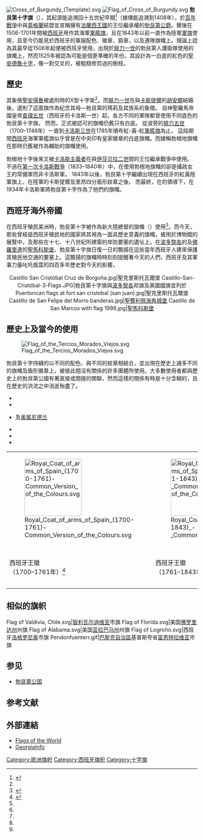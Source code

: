 [[File:Cross_of_Burgundy_(Template).svg|thumb]]
[[File:Flag_of_Cross_of_Burgundy.svg|thumb]]
{{noteTA
|1=zh-tw:勃根地; zh-cn:勃艮第; zh-hk:勃艮第;
}}
'''勃艮第十字旗'''（{{lang-es|Cruz de Borgoña}}），其起源能追溯回十五世紀早期<ref name=fr>{{cite book |author=Nicolas Vernot |title=La croix de Saint André, facteur d'unité entre les Pays-Bas et le comté de Bourgogne, de Maximilien aux Archiducs (1493-1633) |date=2009 |publisher=Presses universitaires de Franche-Comté |location=[[贝桑松|Besançon]] |page=96 |url=https://www.academia.edu/6704036/La_croix_de_Saint_Andr%C3%A9_facteur_d_unit%C3%A9_entre_les_Pays-Bas_et_le_comt%C3%A9_de_Bourgogne_de_Maximilien_aux_Archiducs_1493-1633_ |accessdate=2019-02-18 |language=fr |work=La Franche-Comté et les anciens Pays-Bas, XIIIe-XVIIIe siècles|volume=1|isbn=9782878232523|quote=Le plus connu des emblèmes bourguignons est probablement la croix de Saint André}}</ref>（據傳能追溯到1408年），於[[百年戰爭|百年戰爭]]中與[[英格蘭|英格蘭]]結盟並宣稱擁有[[法蘭西王國|法蘭西王國]]的王位繼承權的[[勃艮第統治者列表|勃艮第公爵]]。爾後在1506-1701年間被[[西班牙|西班牙]]用作其海軍[[軍艦旗|軍艦旗]]，且在1843年以前一直作為陸軍[[軍旗|軍旗]]使用，且至今仍能見於西班牙的軍服配色、徽章、肩章，以及連隊旗幟上。理論上認為其最早從1506年起便被西班牙使用，出現於[[腓力一世_(卡斯蒂利亚)|腓力一世]]的勃艮第人護衛隊使用的旗幟上，然而1525年被認為可能是個更準確的年份。其設計為一白底的紅色的[[聖安德魯十字|聖安德魯十字]]，像一對交叉的，被粗糙修剪過的樹枝。

== 歷史==
其象徵[[聖安得魯|聖安得魯]]被處刑時的X型十字架<ref name=fr/>。而[[腓力一世_(卡斯蒂利亚)|腓力一世]]在與[[卡斯提爾|卡斯提爾]]的[[胡安娜_(卡斯蒂利亞)|胡安娜]]結婚後，選則了這面旗作為紀念其母—勃艮第的瑪莉及其族系的象徵。
自神聖羅馬帝國皇帝[[查理五世_(神聖羅馬帝國)|查理五世]]（西班牙的卡洛斯一世）起，各方不同的軍隊都曾使用不同底色的勃艮第十字旗。
然而，正式被認可的旗幟仍舊只有白底。
從波旁的[[腓力五世_(西班牙)|腓力五世]]（1700–1746年）一直到[[卡洛斯三世|卡洛斯三世]]在1785年頒布紅-黃-紅[[軍艦旗|軍艦旗]]為止，
這段期間[[西班牙|西班牙]]海軍軍艦旗似乎曾是在中央印有皇家徽章的白底旗幟。而據稱勃根地旗幟在那時仍舊被作為輔助的旗幟使用。

勃根地十字後來又被[[卡洛斯主義者|卡洛斯主義者]]在與[[伊莎贝拉二世_(西班牙)|伊莎贝拉二世]]間的王位繼承戰爭中使用。
不過在[[第一次卡洛斯戰爭|第一次卡洛斯戰爭]]（1833–1840年）中，在使用勃根地旗幟的卻是攝政女王的常備軍而非卡洛斯軍。
1843年以後，勃艮第十字繼續出現在西班牙的紅黃陸軍旗上，在陸軍的卡斯提爾及里昂四分盾形紋章之後。
而最終，在{{tsl|en|Manuel Fal Conde|Manuel Fal Conde}}的領導下，在1934年卡洛斯軍將勃艮第十字作為了他們的旗幟。

==西班牙海外帝國==
{{See also|新西班牙}}
在西班牙殖民美洲時，勃艮第十字被作為新大陸總督的旗幟（{{lang|es|Bandera de Ultramar}}）使用<ref>{{cite book |author1=Sofía García Murillo |title=En un día como hoy--: efemérides de la historia de México |date=2003 |publisher=LD Books |isbn=9789707320482 |page=156 |url=https://books.google.es/books?id=-vSRaZkeZk0C&pg=PA156& |accessdate=2019-02-18 |language=es}}</ref>。而今天，那些曾經是西班牙殖民地的國家將其視為一面具歷史意義的旗幟，被用於博物館的展覽中，及那些在十七、十八世紀所建築的岸防要塞的遺址上。在[[波多黎各|波多黎各]]的{{tsl|en|San Juan National Historic Site|聖胡安國家古蹟}}及[[佛羅里達|佛羅里達]]的[[聖馬科斯堡|聖馬科斯堡]]，勃艮第十字旗日復一日的飄揚在這些當年西班牙人建來保護其殖民地交通的要塞上。這飄揚的旗幟時時刻刻提醒著今天的人們，西班牙及其軍事力量叱吒風雲的四百多年歷史對今天的影響。
<center>
<gallery mode="packed">
Castillo San Cristóbal Cruz de Borgoña.jpg|聖克里斯托瓦爾堡
Castillo-San-Cristóbal-3-Flags.JPG|勃艮第十字旗與[[波多黎各|波多黎各]]邦旗及美國國旗並列於{{tsl|en|Fort San Cristóbal (San Juan)|聖克里斯托瓦爾堡}}
Puertorican flags at fort san cristobal (san juan).jpg|聖克里斯托瓦爾堡
Castillo de San Felipe del Morro banderas.jpg|[[聖費利佩海角城堡|聖費利佩海角城堡]]
Castillo de San Marcos with flag 1998.jpg|[[聖馬科斯堡|聖馬科斯堡]]
</gallery>
</center>
== 歷史上及當今的使用 ==
[[File:Flag_of_the_Tercios_Morados_Viejos.svg|thumb]]

勃艮第十字持續的以不同的配色、與不同的紋章相結合，並出現在歷史上諸多不同的旗幟及盾形徽章上，被彼此間沒有關係的許多團體所使用。大多數使用者都與歷史上的勃艮第公國有著直接或間接的關聯，然而這樣的關係有時是十分含糊的，且在歷史的洪流之中消逝殆盡了。

*{{flag|Spain}}
*{{flag|France}}
*{{flag|Belgium}}及[[奥属尼德兰|奥属尼德兰]]
*{{flag|the Netherlands}}
*{{flag|United States of America}}
*{{flag|South Africa}}
{| class="center wikitable" 
|-
|[[File:Royal_Coat_of_arms_of_Spain_(1700-1761)-Common_Version_of_the_Colours.svg|150px]]
|[[File:Royal_Coat_of_arms_of_Spain_(1761-1843)_-_Common_Version_of_the_Colours.svg|150px]]
|[[File:Lesser_Coat_of_arms_of_Spain_(1843-1868_and_1874-1931)-Version_of_the_Colours.svg|center]]
|[[File:Coat_of_arms_of_Spain_(1871-1873)-Version_of_the_Colours.svg|center]]
|[[File:National_Coat_of_arms_of_Spain_(Until_1931)-Version_of_the_Colours.svg|center]]
|[[File:Coat_of_Arms_of_Juan_Carlos_I_of_Spain.svg|center]]
|-
|西班牙王徽<br />（1700–1761年）<ref name="abeilhe">{{cite journal|author=Álvarez Abeilhé, Juan|title=La bandera de España. El origen militar de los símbolos de España|journal=Revista de historia militar Año LIV|date=2010|location=Madrid|publisher=Ministerio de Defensa|issn=0482-5748|pages=37-69}}</ref>
|西班牙王徽<br />（1761–1843年）<ref name="abeilhe"/>
|[[西班牙国徽|西班牙国徽]]<br />（1843–1868年, 1874–1931年）<br /><small>与皇家军队盾徽有差异<ref name="abeilhe"/>
|西班牙国徽<br />（1871/1873年）<br /><small>[[阿玛迪奥一世_(西班牙)|阿玛迪奥一世]]时期</small><ref name="abeilhe"/>
|西班牙国徽<br />（1874–1931年）<br /><small>与国民军队盾徽有差异</small><ref name="abeilhe"/>
|西班牙王徽<br />（1974–2014年）<br /><small>[[胡安·卡洛斯一世|胡安·卡洛斯一世]]时期</small><ref name="abeilhe"/>
|}

==相似的旗帜==
<gallery>
Flag of Valdivia, Chile.svg|[[智利|智利]][[瓦尔迪维亚|瓦尔迪维亚]]市旗
Flag of Florida.svg|美国[[佛罗里达州|佛罗里达州]]州旗
Flag of Alabama.svg|美国[[亚拉巴马州|亚拉巴马州]]州旗
Flag of Logroño.svg|西班牙[[洛格罗尼奥|洛格罗尼奥]]市旗
Pendonfuenterr.gif|[[巴斯克自治區|巴斯克自治區]]基普斯夸省[[富恩特拉维亚|富恩特拉维亚]]市旗
</gallery>
==参见==
*[[勃艮第公国|勃艮第公国]]
==参考文献==
{{reflist}}
==外部連結==
*[http://www.crwflags.com/fotw/flags/es_brgdy.html Flags of the World]
*[https://web.archive.org/web/20060221231209/http://www.cviog.uga.edu/Projects/gainfo/spflag.htm GeorgiaInfo]
{{Spanish flags}}

[[Category:欧洲旗帜|Category:欧洲旗帜]]
[[Category:西班牙旗帜|Category:西班牙旗帜]]
[[Category:十字旗|Category:十字旗]]